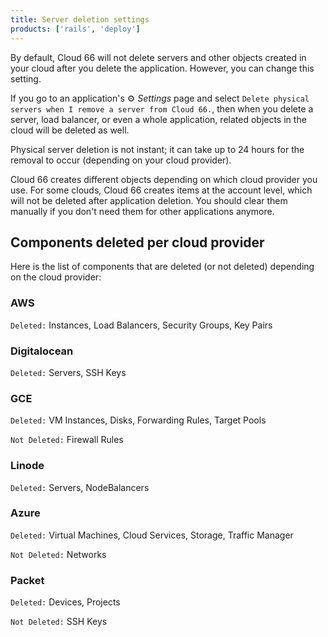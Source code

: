 ```yaml
---
title: Server deletion settings
products: ['rails', 'deploy']
---
```


By default, Cloud 66 will not delete servers and other objects created in your cloud after you delete the application. However, you can change this setting.

If you go to an application's ⚙️ *Settings* page and select `Delete physical servers when I remove a server from Cloud 66.`, then when you delete a server, load balancer, or even a whole application, related objects in the cloud will be deleted as well.

<Callout type="info" title="Server deletion delays">
Physical server deletion is not instant; it can take up to 24 hours for the removal to occur (depending on your cloud provider).
</Callout>

Cloud 66 creates different objects depending on which cloud provider you use. For some clouds, Cloud 66 creates items at the account level, which will not be deleted after application deletion. You should clear them manually if you don't need them for other applications anymore.

## Components deleted per cloud provider

Here is the list of components that are deleted (or not deleted) depending on the cloud provider:

### AWS
`Deleted:` Instances, Load Balancers, Security Groups, Key Pairs

### Digitalocean
`Deleted:` Servers, SSH Keys

### GCE
`Deleted:` VM Instances, Disks, Forwarding Rules, Target Pools

`Not Deleted:` Firewall Rules

### Linode
`Deleted:` Servers, NodeBalancers

### Azure
`Deleted:` Virtual Machines, Cloud Services, Storage, Traffic Manager

`Not Deleted:` Networks

### Packet
`Deleted:` Devices, Projects

`Not Deleted:` SSH Keys
